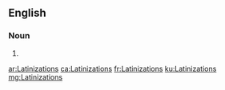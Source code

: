 {{also|latinizations}}
==English==

===Noun===
{{head|en|noun plural form}}

# {{plural of|Latinization|lang=en}}

[[ar:Latinizations]]
[[ca:Latinizations]]
[[fr:Latinizations]]
[[ku:Latinizations]]
[[mg:Latinizations]]